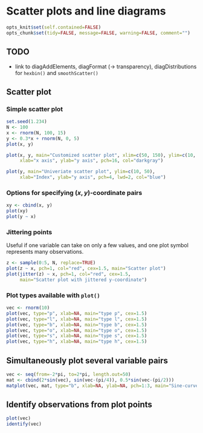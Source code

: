 Scatter plots and line diagrams
=========================

```r
opts_knit$set(self.contained=FALSE)
opts_chunk$set(tidy=FALSE, message=FALSE, warning=FALSE, comment="")
```

TODO
-------------------------

 - link to diagAddElements, diagFormat (-> transparency), diagDistributions for `hexbin()` and `smoothScatter()`

Scatter plot
-------------------------

### Simple scatter plot
    
```r
set.seed(1.234)
N <- 100
x <- rnorm(N, 100, 15)
y <- 0.3*x + rnorm(N, 0, 5)
plot(x, y)
```

```r
plot(x, y, main="Customized scatter plot", xlim=c(50, 150), ylim=c(10, 50),
     xlab="x axis", ylab="y axis", pch=16, col="darkgray")
```

```r
plot(y, main="Univeriate scatter plot", ylim=c(10, 50),
     xlab="Index", ylab="y axis", pch=4, lwd=2, col="blue")
```

### Options for specifying $(x, y)$-coordinate pairs

```r
xy <- cbind(x, y)
plot(xy)
plot(y ~ x)
```

### Jittering points

Useful if one variable can take on only a few values, and one plot symbol represents many observations.

```r
z <- sample(0:5, N, replace=TRUE)
plot(z ~ x, pch=1, col="red", cex=1.5, main="Scatter plot")
plot(jitter(z) ~ x, pch=1, col="red", cex=1.5,
     main="Scatter plot with jittered y-coordinate")
```

### Plot types available with `plot()`

```r
vec <- rnorm(10)
plot(vec, type="p", xlab=NA, main="type p", cex=1.5)
plot(vec, type="l", xlab=NA, main="type l", cex=1.5)
plot(vec, type="b", xlab=NA, main="type b", cex=1.5)
plot(vec, type="o", xlab=NA, main="type o", cex=1.5)
plot(vec, type="s", xlab=NA, main="type s", cex=1.5)
plot(vec, type="h", xlab=NA, main="type h", cex=1.5)
```

Simultaneously plot several variable pairs
-------------------------

```r
vec <- seq(from=-2*pi, to=2*pi, length.out=50)
mat <- cbind(2*sin(vec), sin(vec-(pi/4)), 0.5*sin(vec-(pi/2)))
matplot(vec, mat, type="b", xlab=NA, ylab=NA, pch=1:3, main="Sine-curves")
```

Identify observations from plot points
-------------------------

```r
plot(vec)
identify(vec)
```

